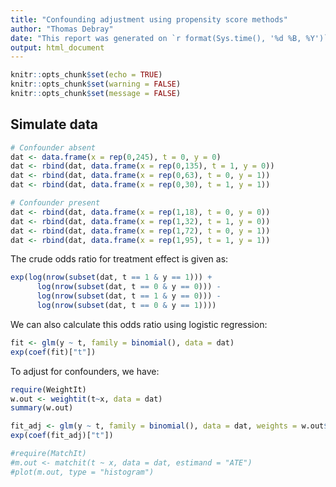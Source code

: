 ---
title: "Confounding adjustment using propensity score methods"
author: "Thomas Debray"
date: "This report was generated on `r format(Sys.time(), '%d %B, %Y')`"
output: html_document
---

```{r setup, include=FALSE}
knitr::opts_chunk$set(echo = TRUE)
knitr::opts_chunk$set(warning = FALSE)
knitr::opts_chunk$set(message = FALSE)
```

## Simulate data

```{r cars}
# Confounder absent
dat <- data.frame(x = rep(0,245), t = 0, y = 0)
dat <- rbind(dat, data.frame(x = rep(0,135), t = 1, y = 0))
dat <- rbind(dat, data.frame(x = rep(0,63), t = 0, y = 1))
dat <- rbind(dat, data.frame(x = rep(0,30), t = 1, y = 1))

# Confounder present
dat <- rbind(dat, data.frame(x = rep(1,18), t = 0, y = 0))
dat <- rbind(dat, data.frame(x = rep(1,32), t = 1, y = 0))
dat <- rbind(dat, data.frame(x = rep(1,72), t = 0, y = 1))
dat <- rbind(dat, data.frame(x = rep(1,95), t = 1, y = 1))
```

The crude odds ratio for treatment effect is given as:

```{r}
exp(log(nrow(subset(dat, t == 1 & y == 1))) +
      log(nrow(subset(dat, t == 0 & y == 0))) -
      log(nrow(subset(dat, t == 1 & y == 0))) -
      log(nrow(subset(dat, t == 0 & y == 1))))
```

We can also calculate this odds ratio using logistic regression:

```{r}
fit <- glm(y ~ t, family = binomial(), data = dat)
exp(coef(fit)["t"])
```


To adjust for confounders, we have:

```{r}
require(WeightIt)
w.out <- weightit(t~x, data = dat)
summary(w.out)

fit_adj <- glm(y ~ t, family = binomial(), data = dat, weights = w.out$weights)
exp(coef(fit_adj)["t"])
```


```{r pressure, echo=FALSE}
#require(MatchIt)
#m.out <- matchit(t ~ x, data = dat, estimand = "ATE")
#plot(m.out, type = "histogram")

```

